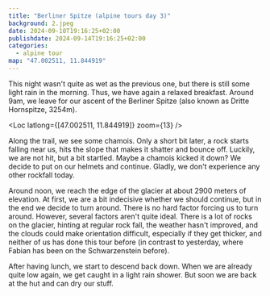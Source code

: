 ```yaml
---
title: "Berliner Spitze (alpine tours day 3)"
background: 2.jpeg
date: 2024-09-10T19:16:25+02:00
publishdate: 2024-09-14T19:16:25+02:00
categories:
  - alpine tour
map: "47.002511, 11.844919"
---
```


This night wasn't quite as wet as the previous one, but there is still some
light rain in the morning. Thus, we have again a relaxed breakfast. Around 9am,
we leave for our ascent of the Berliner Spitze (also known as Dritte Hornspitze,
3254m).

<Loc latlong={[47.002511, 11.844919]} zoom={13} />

Along the trail, we see some chamois. Only a short bit later, a rock starts
falling near us, hits the slope that makes it shatter and bounce off. Luckily,
we are not hit, but a bit startled. Maybe a chamois kicked it down? We decide to
put on our helmets and continue. Gladly, we don't experience any other rockfall
today.

Around noon, we reach the edge of the glacier at about 2900 meters of elevation.
At first, we are a bit indecisive whether we should continue, but in the end we
decide to turn around. There is no hard factor forcing us to turn around.
However, several factors aren't quite ideal. There is a lot of rocks on the
glacier, hinting at regular rock fall, the weather hasn't improved, and the
clouds could make orientation difficult, especially if they get thicker, and
neither of us has done this tour before (in contrast to yesterday, where Fabian
has been on the Schwarzenstein before).

After having lunch, we start to descend back down. When we are already quite low
again, we get caught in a light rain shower. But soon we are back at the hut and
can dry our stuff.

<Rimg src="2.jpeg" caption="Almost back at the hut." />

<Nextday />
